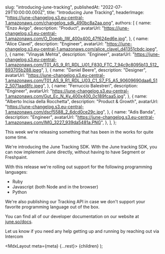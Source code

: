 
  slug: "introducing-june-tracking",
  publishedAt: "2022-07-29T10:00:00.000Z",
  title: "Introducing June Tracking",
  headerImage:
    "https://june-changelog.s3.eu-central-1.amazonaws.com/changelog_sdk_490bc8a2aa.png",
  authors: [
    {
      name: "Enzo Avigo",
      description: "Product",
      avatarUrl:
        "https://june-changelog.s3.eu-central-1.amazonaws.com/O_Doeqb_IW_400x400_47f624ed6e.jpg",
    },
    {
      name: "Alice Clavel",
      description: "Engineer",
      avatarUrl:
        "https://june-changelog.s3.eu-central-1.amazonaws.com/alice_clavel_d41351cbdc.jpeg",
    },
    {
      name: "Vinayak Mehta",
      description: "Engineer",
      avatarUrl:
        "https://june-changelog.s3.eu-central-1.amazonaws.com/T01_AS_9_R1_RDL_U01_F830_FTC_7_94c9c8095b13_512_893705b288.jpeg",
    },
    {
      name: "Daniel Beere",
      description: "Designer",
      avatarUrl:
        "https://june-changelog.s3.eu-central-1.amazonaws.com/T01_AS_9_R1_RDL_U03_C1_S7_F5_A5_90609690daa6_512_5071aad8fc.jpeg",
    },
    {
      name: "Ferruccio Balestreri",
      description: "Engineer",
      avatarUrl:
        "https://june-changelog.s3.eu-central-1.amazonaws.com/Gut_Ec_N_Ky_400x400_0c189fcaa5.jpg",
    },
    {
      name: "Alberto Incisa della Rocchetta",
      description: "Product & Growth",
      avatarUrl:
        "https://june-changelog.s3.eu-central-1.amazonaws.com/dscf5588_2_6dcd0ce29c.jpg",
    },
    {
      name: "Adis Banda",
      description: "Engineer",
      avatarUrl:
        "https://june-changelog.s3.eu-central-1.amazonaws.com/IMG_3227_939da5481a.PNG",
    },
  ],
};

This week we're releasing something that has been in the works for quite some time.

We're introducing the June Tracking SDK. WIth the June tracking SDK, you can now implement June directly, without having to have Segment or Freshpaint.

With this release we're rolling out support for the following programming languages:

- Ruby
- Javascript (both Node and in the browser)
- Python

We're also publishing our Tracking API in case we don't support your favorite programming language out of the box.

You can find all of our developer documentation on our website at [june.so/docs](https://www.june.so/docs).

Let us know if you need any help getting up and running by reaching out via Intercom

  <MdxLayout meta={meta} {...rest}>
    {children}
  </MdxLayout>
);

